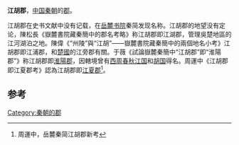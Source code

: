 '''江胡郡'''，[[中国|中国]][[秦朝|秦朝]]的[[郡|郡]]。

江胡郡在史书文献中没有记载，在[[岳麓书院|岳麓书院]]秦简发现名称。{{Cquote 2|0706號簡：“綰請許而令郡有罪罰當戍者，泰原署[[四川郡|四川郡]]；東郡、三川、穎川署'''江胡郡'''；南陽、河內署[[九江郡|九江郡]]……”}}江胡郡的地望没有定论，陳松長《嶽麓書院藏秦簡中的郡名考略》称江胡郡即江湖郡，管理吳楚地區的江河湖泊之地。陳偉《“州陵”與“江胡”——嶽麓書院藏秦簡中的兩個地名小考》江胡郡即江浦郡，和[[楚國|楚國]]的江旁郡有關。于薇《試論嶽麓秦簡中“江胡郡”即“淮陽郡”》称江胡郡即[[淮陽郡|淮陽郡]]，因轄境曾有[[西周|西周]][[春秋|春秋]][[江国|江国]]和[[胡国|胡国]]得名。周運中《江胡郡即江夏郡考》認為江胡郡即[[江夏郡|江夏郡]]<ref>周運中，岳麓秦简江胡郡新考</ref>。
==参考==
{{Reflist|2}}

{{秦朝行政区划|nocat}}

[[Category:秦朝的郡|Category:秦朝的郡]]